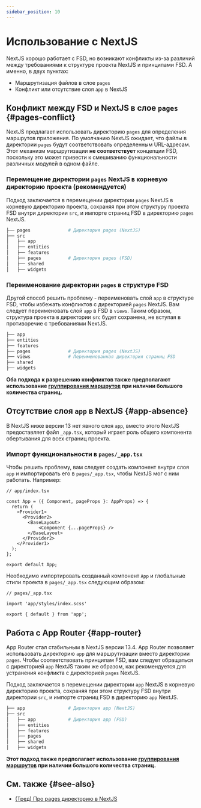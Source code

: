 ```yaml
---
sidebar_position: 10
---
```

# Использование с NextJS

NextJS хорошо работает с FSD, но возникают конфликты из-за различий между требованиями к структуре проекта NextJS и принципами FSD.
А именно, в двух пунктах: 

- Маршрутизация файлов в слое `pages`
- Конфликт или отсутствие слоя `app` в NextJS

## Конфликт между FSD и NextJS в слое `pages` {#pages-conflict}

NextJS предлагает использовать директорию `pages` для определения маршрутов приложения. По умолчанию NextJS ожидает, что файлы в директории `pages` будут соответствовать определенным URL-адресам.
Этот механизм маршрутизации **не соответствует** концепции FSD, поскольку это может привести к смешиванию функциональности различных модулей в одном файле.

### Перемещение директории `pages` NextJS в корневую директорию проекта (рекомендуется)

Подход заключается в перемещении директории `pages` NextJS в корневую директорию проекта, сохраняя
при этом структуру проекта FSD внутри директории `src`, и импорте страниц FSD в директорию `pages` NextJS.

```sh
├── pages              # Директория pages (NextJS)
├── src
│   ├── app
│   ├── entities
│   ├── features  
│   ├── pages          # Директория pages (FSD)
│   ├── shared
│   ├── widgets
```

### Переименование директории `pages` в структуре FSD

Другой способ решить проблему - переименовать слой `app` в структуре FSD, чтобы избежать конфликтов с директорией `pages` NextJS.
Вам следует переименовать слой `app` в FSD в `views`. 
Таким образом, структура проекта в директории `src` будет сохранена, не вступая в противоречие с требованиями NextJS.

```sh
├── app
├── entities
├── features  
├── pages              # Директория pages (NextJS)
├── views              # Переименованная директория страниц FSD
├── shared
├── widgets             
```

__Оба подхода к разрешению конфликтов также предполагают использование [группирования маршрутов](https://nextjs.org/docs/app/building-your-application/routing/route-groups) при наличии большого количества страниц.__

## Отсутствие слоя `app` в NextJS {#app-absence}

В NextJS ниже версии 13 нет явного слоя `app`, вместо этого NextJS предоставляет файл `_app.tsx`,
который играет роль общего компонента обертывания для всех страниц проекта.

### Импорт функциональности в `pages/_app.tsx`

Чтобы решить проблему, вам следует создать компонент внутри слоя `app` и импортировать его в `pages/_app.tsx`, чтобы NextJS мог с ним работать.
Например:

```tsx
// app/index.tsx

const App = ({ Component, pageProps }: AppProps) => {
  return (
    <Provider1>
      <Provider2>
        <BaseLayout>
            <Component {...pageProps} />
        </BaseLayout>
      </Provider2>
    </Provider1>
  );
};

export default App;
```
Необходимо импортировать созданный компонент `App` и глобальные стили проекта в `pages/_app.tsx` следующим образом:

```tsx
// pages/_app.tsx

import 'app/styles/index.scss'

export { default } from 'app';
```

## Работа с App Router {#app-router}

App Router стал стабильным в NextJS версии 13.4. App Router позволяет использовать директорию `app` для маршрутизации вместо директории `pages`.
Чтобы соответствовать принципам FSD, вам следует обращаться с директорией `app` NextJS таким же образом, как рекомендуется
для устранения конфликта с директорией `pages` NextJS.

Подход заключается в перемещении директории `app` NextJS в корневую директорию проекта, сохраняя
при этом структуру FSD внутри директории `src`, и импорте страниц FSD в директорию `app` NextJS.

```sh
├── app                # Директория app (NextJS)
├── src
│   ├── app            # Директория app (FSD)
│   ├── entities
│   ├── features  
│   ├── pages
│   ├── shared
│   ├── widgets
```

__Этот подход также предполагает использование [группирования маршрутов](https://nextjs.org/docs/app/building-your-application/routing/route-groups) при наличии большого количества страниц.__

## См. также {#see-also}

- [(Тред) Про pages директорию в NextJS](https://t.me/feature_sliced/3623)
